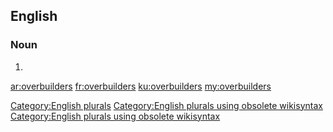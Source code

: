 ==English==

===Noun===
{{head|en}}

# {{plural of|overbuilder}}

[[Category:English plurals]][[Category:English plurals using obsolete wikisyntax]][[Category:English plurals using obsolete wikisyntax]]

[[ar:overbuilders]]
[[fr:overbuilders]]
[[ku:overbuilders]]
[[my:overbuilders]]